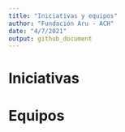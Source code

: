 ```yaml
---
title: "Iniciativas y equipos"
author: "Fundación Aru - ACH"
date: "4/7/2021"
output: github_document
---
```


# Iniciativas

# Equipos